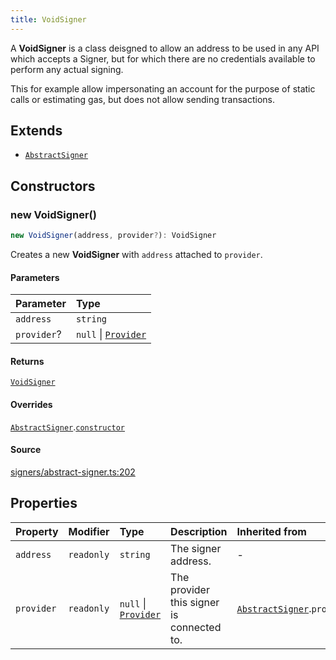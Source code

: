 ```yaml
---
title: VoidSigner
---
```


A **VoidSigner** is a class deisgned to allow an address to be used in any API which accepts a Signer, but for which
there are no credentials available to perform any actual signing.

This for example allow impersonating an account for the purpose of static calls or estimating gas, but does not allow
sending transactions.

## Extends

- [`AbstractSigner`](/content/classes/AbstractSigner)

## Constructors

### new VoidSigner()

```ts
new VoidSigner(address, provider?): VoidSigner
```

Creates a new **VoidSigner** with `address` attached to `provider`.

#### Parameters

| Parameter | Type |
| :------ | :------ |
| `address` | `string` |
| `provider`? | `null` \| [`Provider`](/content/interfaces/Provider) |

#### Returns

[`VoidSigner`](/content/classes/VoidSigner)

#### Overrides

[`AbstractSigner`](/content/classes/AbstractSigner).[`constructor`](/content/classes/AbstractSigner#constructors)

#### Source

[signers/abstract-signer.ts:202](https://github.com/dominant-strategies/quais-6.js/blob/3237c5c21df47dfe74b210196b4121a22539a577/src/signers/abstract-signer.ts#L202)

## Properties

| Property | Modifier | Type | Description | Inherited from |
| :------ | :------ | :------ | :------ | :------ |
| `address` | `readonly` | `string` | The signer address. | - |
| `provider` | `readonly` | `null` \| [`Provider`](/content/interfaces/Provider) | The provider this signer is connected to. | [`AbstractSigner`](/content/classes/AbstractSigner).`provider` |

